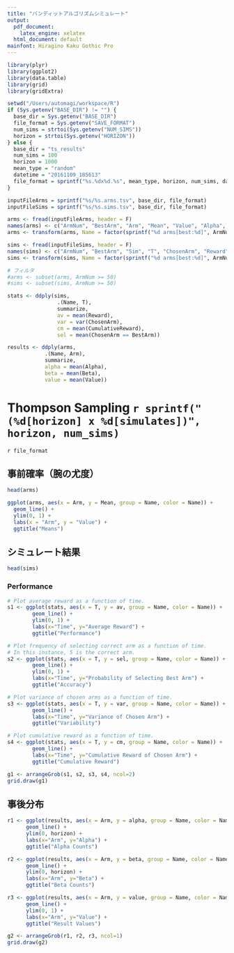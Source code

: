 ```yaml
---
title: "バンディットアルゴリズムシミュレート"
output:
  pdf_document:
    latex_engine: xelatex
  html_document: default
mainfont: Hiragino Kaku Gothic Pro
---
```


```r
library(plyr)
library(ggplot2)
library(data.table)
library(grid)
library(gridExtra)

setwd("/Users/automagi/workspace/R")
if (Sys.getenv("BASE_DIR") != "") {
  base_dir = Sys.getenv("BASE_DIR")
  file_format = Sys.getenv("SAVE_FORMAT")
  num_sims = strtoi(Sys.getenv("NUM_SIMS"))
  horizon = strtoi(Sys.getenv("HORIZON"))
} else {
  base_dir = "ts_results"
  num_sims = 100
  horizon = 1000
  mean_type = "random"
  datetime = "20161109_185613"
  file_format = sprintf("%s.%dx%d.%s", mean_type, horizon, num_sims, datetime)
}

inputFileArms = sprintf("%s/%s.arms.tsv", base_dir, file_format)
inputFileSims = sprintf("%s/%s.sims.tsv", base_dir, file_format)

arms <- fread(inputFileArms, header = F)
names(arms) <- c("ArmNum", "BestArm", "Arm", "Mean", "Value", "Alpha", "Beta")
arms <- transform(arms, Name = factor(sprintf("%d arms[best:%d]", ArmNum, BestArm)))

sims <- fread(inputFileSims, header = F)
names(sims) <- c("ArmNum", "BestArm", "Sim", "T", "ChosenArm", "Reward", "CumulativeReward")
sims <- transform(sims, Name = factor(sprintf("%d arms[best:%d]", ArmNum, BestArm)))

# フィルタ
#arms <- subset(arms, ArmNum >= 50)
#sims <- subset(sims, ArmNum >= 50)

stats <- ddply(sims,
                .(Name, T),
                summarize,
                av = mean(Reward),
                var = var(ChosenArm),
                cm = mean(CumulativeReward),
                sel = mean(ChosenArm == BestArm))

results <- ddply(arms,
            .(Name, Arm),
            summarize,
            alpha = mean(Alpha),
            beta = mean(Beta),
            value = mean(Value))
```

# Thompson Sampling `r sprintf("(%d[horizon] x %d[simulates])", horizon, num_sims)`

`r file_format`

## 事前確率（腕の尤度）
```r
head(arms)

ggplot(arms, aes(x = Arm, y = Mean, group = Name, color = Name)) +
  geom_line() + 
  ylim(0, 1) +
  labs(x = "Arm", y = "Value") + 
  ggtitle("Means")
```

## シミュレート結果
```r
head(sims)
```

### Performance
```r
# Plot average reward as a function of time.
s1 <- ggplot(stats, aes(x = T, y = av, group = Name, color = Name)) +
        geom_line() +
        ylim(0, 1) +
        labs(x="Time", y="Average Reward") +
        ggtitle("Performance")

# Plot frequency of selecting correct arm as a function of time.
# In this instance, 5 is the correct arm.
s2 <- ggplot(stats, aes(x = T, y = sel, group = Name, color = Name)) +
        geom_line() +
        ylim(0, 1) +
        labs(x="Time", y="Probability of Selecting Best Arm") +
        ggtitle("Accuracy")

# Plot variance of chosen arms as a function of time.
s3 <- ggplot(stats, aes(x = T, y = var, group = Name, color = Name)) +
        geom_line() +
        labs(x="Time", y="Variance of Chosen Arm") +
        ggtitle("Variability")

# Plot cumulative reward as a function of time.
s4 <- ggplot(stats, aes(x = T, y = cm, group = Name, color = Name)) +
        geom_line() +
        labs(x="Time", y="Cumulative Reward of Chosen Arm") +
        ggtitle("Cumulative Reward")

g1 <- arrangeGrob(s1, s2, s3, s4, ncol=2)
grid.draw(g1)
```

## 事後分布

```r
r1 <- ggplot(results, aes(x = Arm, y = alpha, group = Name, color = Name)) +
      geom_line() + 
      ylim(0, horizon) +
      labs(x="Arm", y="Alpha") +
      ggtitle("Alpha Counts")

r2 <- ggplot(results, aes(x = Arm, y = beta, group = Name, color = Name)) +
      geom_line() + 
      ylim(0, horizon) +
      labs(x="Arm", y="Beta") +
      ggtitle("Beta Counts")

r3 <- ggplot(results, aes(x = Arm, y = value, group = Name, color = Name)) +
      geom_line() + 
      ylim(0, 1) +
      labs(x="Arm", y="Value") + 
      ggtitle("Result Values")

g2 <- arrangeGrob(r1, r2, r3, ncol=1)
grid.draw(g2)
```
